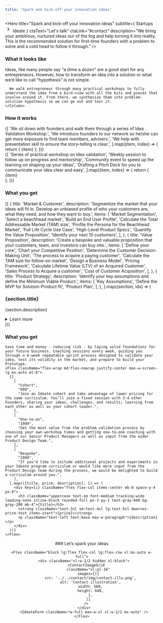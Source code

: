 ```yaml
---
title: 'Spark and kick-off your innovation ideas'
---
```


<Hero
  title="Spark and kick-off your innovation ideas"
  subtitle={
    <Flex className="gap-0">
      Startups
      <svg
        stroke="currentColor"
        fill="currentColor"
        stroke-width="0"
        viewBox="0 0 24 24"
        height="1.5em"
        width="1.5em"
        xmlns="http://www.w3.org/2000/svg"
      >
        <path d="M8.59 16.34l4.58-4.59-4.58-4.59L10 5.75l6 6-6 6z"></path>
      </svg>
      Ideate
    </Flex>
  }
  ctaText="Let's talk"
  ctaLink="#contact"
  description="We bring your ambitious, nurtured ideas our of the fog and help turning it into reality. This is the recommended solution for first-time founders with a problem to solve and a cold head to follow it through."
/>

<Section fullWidth className="bg-alabaster py-24">
  <Column className="dwarves-container row flex flex-wrap">
    <H3 className="text-heading text-3xl mb-6">What it looks like</H3>
    <Column className="w-full md:max-w-3xl **:text-xl">
      <Paragraph className="!text-2xl font-medium">Ideas, like many people say “a dime a dozen” are a good start for any entrepreneurs. However, how to transform an idea into a solution or what we’d like to call “hypothesis” is not simple.</Paragraph>

      We walk entrepreneur through many practical workshops to fully understand the idea from a bird-view with all the bits and pieces that involve around it. From there, we synthesize them into problem-solution hypothesis so we can go out and test it.
    </Column>

  </Column>
</Section>

<Section>
  <Column gap="2xl">
    <H3 className="text-heading text-3xl">How it works</H3>
    <ColumnsList columns={1}>
      {[
        'We sit down with founders and walk them through a series of Idea Validation Workshop.',
        'We introduce founders to our network so he/she can get more exposure to find team members, advisers.',
        'We help with presentation skill to ensure the story-telling is clear.',
      ].map((item, index) => {
        return (
          <ListItem key={index} className="text-xl max-w-paragraph">
            {item}
          </ListItem>
        );
      })}
    </ColumnsList>
    <div className="flex flex-wrap flex-row">
      {[
        'Series of practical workshop on idea validation',
        'Weekly session to follow up on progress and mentorship',
        'Community event to speed up the learning on shaping up your ideas',
        'Drafting a Pitch Deck for you to communicate your idea clear and easy',
      ].map((item, index) => {
        return (
          <div className="w-full md:w-1/2 lg:w-1/4 p-6">
            <div
              key={index}
              className="flex-shrink-0 p-6 bg-alabaster w-full h-full"
            >
              <Paragraph className="text-xl text-center">{item}</Paragraph>
            </div>
          </div>
        );
      })}
    </div>
  </Column>
</Section>

<Section>
  <Column gap="2xl" className="items-center">
    <H3 className="text-heading text-3xl">What you get</H3>
    <Column>
      <div className="mt-6 lg:flex">
        {[
          {
            title: 'Market & Customer',
            description:
              'Segmentize the market that your ideas will fit in. Develop an unbiased profile of who your customers are, what they need, and how they want to buy.',
            items: [
              'Market Segmentation',
              'Select a beachhead market',
              'Build an End User Profile',
              'Calculate the Total Addressable Market (TAM) size',
              'Profile the Persona for the Beachhead Market',
              'Full Life Cycle Use Case',
              'High-Level Product Specs',
              'Quantify the Value Proposition',
              'Identify your next 10 customers',
            ],
          },
          {
            title: 'Value Proposition',
            description:
              'Create a bespoke and valuable proposition that your customers, team, and investors can buy into.',
            items: [
              'Define your core',
              'Chart your Competitive Position',
              'Determine the Customer Decision-Making Unit',
              'The process to acquire a paying customer',
              'Calculate the TAM size for follow-on market',
              'Design a Business Model',
              'Pricing Framework',
              'Calculate Lifetime Value (LTV) of an Acquired Customer',
              'Sales Process to Acquire a customer',
              'Cost of Customer Acquisition',
            ],
          },
          {
            title: 'Product Strategy',
            description:
              'Identify your key assumptions and define the Minimum Viable Product.',
            items: [
              'Key Assumptions',
              'Define the MVP for Solution-Product fit',
              'Product Plan',
            ],
          },
        ].map((section, idx) => (
          <div
            key={idx}
            data-index={idx + 1}
            className="border-alto mt-8 pt-10 w-full lg:w-1/3 dwarves-steps-item"
          >
            <div className="pr-8">
              <h3 className="text-2xl text-primary leading-tight mb-3">
                {section.title}
              </h3>
              <p className="text-lg text-foreground mb-3">
                {section.description}
              </p>
              <details>
                <summary className="list-none cursor-default text-lg text-primary hover:text-primary-hover pb-4">
                  Learn more
                </summary>
                <ul className="list-[circle] pl-5 text-gray-600 text-lg">
                  {section.items.map((item, i) => (
                    <li key={i} className="mb-1">
                      {item}
                    </li>
                  ))}
                </ul>
              </details>
            </div>
          </div>
        ))}
      </div>
    </Column>
  </Column>
</Section>

<Section>
  <Column gap="3xl" className="items-center text-2xl px-4 justify-center max-w-screen-lg mx-auto">
    <H3 className="text-heading text-3xl">
      What you get
    </H3>

    Save time and money - reducing risk - by laying solid foundations for your future business. Coaching sessions every week, guiding you through a 6-week repeatable sprint process designed to validate your idea, test its validity in the market, and prepare to build your Prototype.
    <Flex className="flex-wrap md:flex-nowrap justify-center max-w-screen-lg mx-auto mt-8">
      {[
        [
          "Cohort",
          "999",
          "Join an Ideate cohort and take advantage of lower pricing for the same curriculum. You’ll join a fixed session with 3-4 other Founders, sharing your ideas, challenges, and results; learning from each other as well as your cohort leader.",
        ],
        [
          "One-to-on",
          "1999",
          "Get the most value from the problem validation process by choosing your own workshop times and getting one-to-one coaching with one of our Senior Product Managers as well as input from the wider Product Design Team.",
        ],
        [
          "Bespoke",
          "2999",
          "If you’d like to include additional projects and experiments in your Ideate program curriculum or would like more input from the Product Design team during the process, we would be delighted to build a curriculum around you.",
        ],
      ].map(([title, price, description], i) => (
        <div key={i} className="flex flex-col items-center mb-8 space-y-4 px-8">
          <h3 className="uppercase text-sm font-medium tracking-wide leading-none inline-block rounded-full px-3 py-1 text-gray-600 bg-gray-200 mb-4">{title}</h3>
          <strong className="text-3xl sm:text-4xl lg:text-5xl dwarves-price-text items-start">{price}</strong>
          <p className="text-left text-base max-w-paragraph">{description}</p>
        </div>
      ))}
    </Flex>

</Column>
</Section>

<Hero>
  <Center className="flex flex-col gap-12">
    ### Let’s spark your ideas

    <Flex className="block lg:flex flex-col lg:flex-row xl:mx-auto w-full">
      <div className="xl:w-1/2 hidden xl:block">
        <ContactImageGrid
          className="xl:pl-16"
          images={[{
            src: '../../contact/img/contact-illu.png',
            alt: 'Contact illustration',
            width: 560,
            height: 648,
            },
          ]}
        />
      </div>
      <IdeateForm className="w-full max-w-xl xl:w-1/2 mx-auto" />
    </Flex>

  </Center>
</Hero>

<WhatNext label="Validation" href="/startup/validation" />
